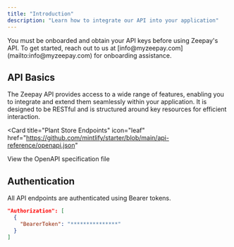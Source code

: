 ```yaml
---
title: "Introduction"
description: "Learn how to integrate our API into your application"
---
```


<Note>
  You must be onboarded and obtain your API keys before using Zeepay's API. To
  get started, reach out to us at [info@myzeepay.com](mailto:info@myzeepay.com)
  for onboarding assistance.
</Note>

## API Basics

The Zeepay API provides access to a wide range of features, enabling you to integrate and extend them seamlessly within your application. It is designed to be RESTful and is structured around key resources for efficient interaction.

<Card
  title="Plant Store Endpoints"
  icon="leaf"
  href="https://github.com/mintlify/starter/blob/main/api-reference/openapi.json"
>
  View the OpenAPI specification file
</Card>

## Authentication

All API endpoints are authenticated using Bearer tokens.

```json
"Authorization": [
  {
    "BearerToken": "***************"
  }
]
```

